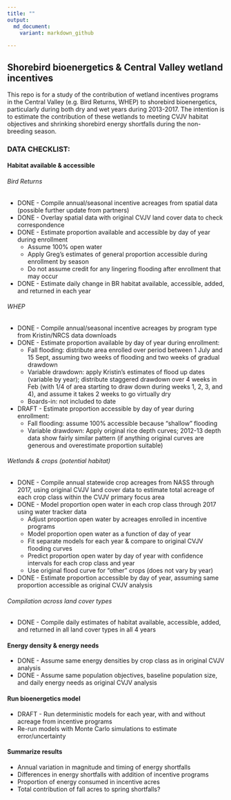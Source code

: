 ```yaml
---
title: ""
output: 
  md_document:
    variant: markdown_github
  
---
```


## Shorebird bioenergetics & Central Valley wetland incentives

This repo is for a study of the contribution of wetland incentives programs in the Central Valley (e.g. Bird Returns, WHEP) to shorebird bioenergetics, particularly during both dry and wet years during 2013-2017. The intention is to estimate the contribution of these wetlands to meeting CVJV habitat objectives and shrinking shorebird energy shortfalls during the non-breeding season.


### DATA CHECKLIST:

#### Habitat available & accessible

###### Bird Returns
* DONE - Compile annual/seasonal incentive acreages from spatial data (possible further update from partners)
* DONE - Overlay spatial data with original CVJV land cover data to check correspondence
* DONE - Estimate proportion available and accessible by day of year during enrollment
     * Assume 100% open water
     * Apply Greg's estimates of general proportion accessible during enrollment by season
     * Do not assume credit for any lingering flooding after enrollment that may occur
* DONE - Estimate daily change in BR habitat available, accessible, added, and returned in each year

###### WHEP
* DONE - Compile annual/seasonal incentive acreages by program type from Kristin/NRCS data downloads 
* DONE - Estimate proportion available by day of year during enrollment:
     * Fall flooding: distribute area enrolled over period between 1 July and 15 Sept, assuming two weeks of flooding and two weeks of gradual drawdown
     * Variable drawdown: apply Kristin's estimates of flood up dates (variable by year); distribute staggered drawdown over 4 weeks in Feb (with 1/4 of area starting to draw down during weeks 1, 2, 3, and 4), and assume it takes 2 weeks to go virtually dry
     * Boards-in: not included to date
* DRAFT - Estimate proportion accessible by day of year during enrollment:
     * Fall flooding: assume 100% accessible because "shallow" flooding
     * Variable drawdown: Apply original rice depth curves; 2012-13 depth data show fairly similar pattern (if anything original curves are generous and overestimate proportion suitable)

###### Wetlands & crops (potential habitat)
* DONE - Compile annual statewide crop acreages from NASS through 2017, using original CVJV land cover data to estimate total acreage of each crop class within the CVJV primary focus area
* DONE - Model proportion open water in each crop class through 2017 using water tracker data
     * Adjust proportion open water by acreages enrolled in incentive programs
     * Model proportion open water as a function of day of year
     * Fit separate models for each year & compare to original CVJV flooding curves
     * Predict proportion open water by day of year with confidence intervals for each crop class and year
     * Use original flood curve for "other" crops (does not vary by year)
* DONE - Estimate proportion accessible by day of year, assuming same proportion accessible as original CVJV analysis

###### Compilation across land cover types
* DONE - Compile daily estimates of habitat available, accessible, added, and returned in all land cover types in all 4 years


#### Energy density & energy needs
* DONE - Assume same energy densities by crop class as in original CVJV analysis
* DONE - Assume same population objectives, baseline population size, and daily energy needs as original CVJV analysis

#### Run bioenergetics model
* DRAFT - Run deterministic models for each year, with and without acreage from incentive programs
* Re-run models with Monte Carlo simulations to estimate error/uncertainty

#### Summarize results
* Annual variation in magnitude and timing of energy shortfalls
* Differences in energy shortfalls with addition of incentive programs
* Proportion of energy consumed in incentive acres
* Total contribution of fall acres to spring shortfalls?
